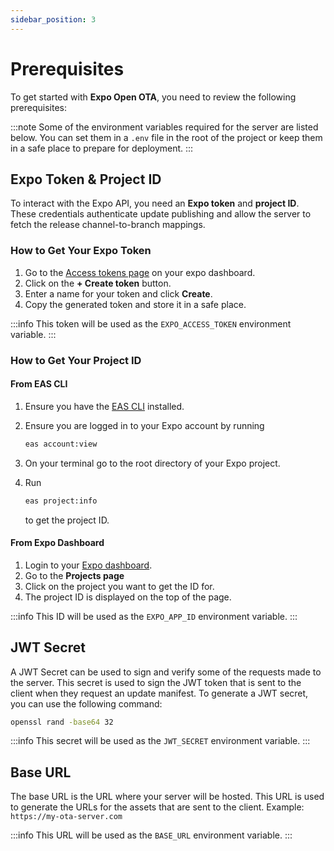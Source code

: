 ```yaml
---
sidebar_position: 3
---
```


# Prerequisites

To get started with **Expo Open OTA**, you need to review the following prerequisites:

:::note
Some of the environment variables required for the server are listed below. You can set them in a `.env` file in the root of the project or keep them in a safe place to prepare for deployment.
:::

## Expo Token & Project ID

To interact with the Expo API, you need an **Expo token** and **project ID**. These credentials authenticate update publishing
and allow the server to fetch the release channel-to-branch mappings.

### How to Get Your Expo Token

1. Go to the [Access tokens page](https://expo.dev/settings/access-tokens) on your expo dashboard.
2. Click on the **+ Create token** button.
3. Enter a name for your token and click **Create**.
4. Copy the generated token and store it in a safe place.

:::info
This token will be used as the `EXPO_ACCESS_TOKEN` environment variable.
:::

### How to Get Your Project ID

#### From EAS CLI

1. Ensure you have the [EAS CLI](https://github.com/expo/eas-cli) installed.
2. Ensure you are logged in to your Expo account by running

    ```bash
    eas account:view
    ```
3. On your terminal go to the root directory of your Expo project.
4. Run

    ```bash
    eas project:info
    ```
   to get the project ID.

#### From Expo Dashboard

1. Login to your [Expo dashboard](https://expo.dev).
2. Go to the **Projects page**
3. Click on the project you want to get the ID for.
4. The project ID is displayed on the top of the page.

:::info
This ID will be used as the `EXPO_APP_ID` environment variable.
:::

## JWT Secret

A JWT Secret can be used to sign and verify some of the requests made to the server. This secret is used to sign the JWT token
that is sent to the client when they request an update manifest.
To generate a JWT secret, you can use the following command:

```bash
openssl rand -base64 32
```

:::info
This secret will be used as the `JWT_SECRET` environment variable.
:::

## Base URL

The base URL is the URL where your server will be hosted. This URL is used to generate the URLs for the assets that are sent to the client.
Example: `https://my-ota-server.com`

:::info
This URL will be used as the `BASE_URL` environment variable.
:::

